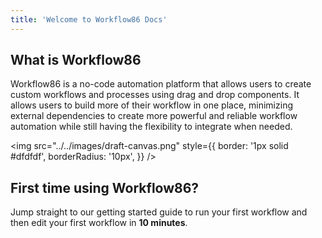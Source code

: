 ```yaml
---
title: 'Welcome to Workflow86 Docs'
---
```


## What is Workflow86

Workflow86 is a no-code automation platform that allows users to create custom workflows and processes using drag and drop components. It allows users to build more of their workflow in one place, minimizing external dependencies to create more powerful and reliable workflow automation while still having the flexibility to integrate when needed.

<img
  src="../../images/draft-canvas.png"
  style={{
    border: '1px solid #dfdfdf',
    borderRadius: '10px',
  }}
/>

## First time using Workflow86?

Jump straight to our getting started guide to run your first workflow and then edit your first workflow in **10 minutes**.